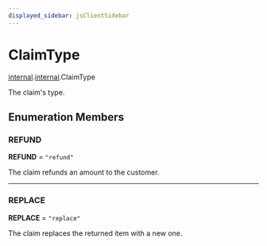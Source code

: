 ```yaml
---
displayed_sidebar: jsClientSidebar
---
```



# ClaimType

[internal](../../modules/internal.mdx).[internal](../modules/internal.internal.mdx).ClaimType

The claim's type.

## Enumeration Members

### REFUND

 **REFUND** = ``"refund"``

The claim refunds an amount to the customer.

___

### REPLACE

 **REPLACE** = ``"replace"``

The claim replaces the returned item with a new one.

